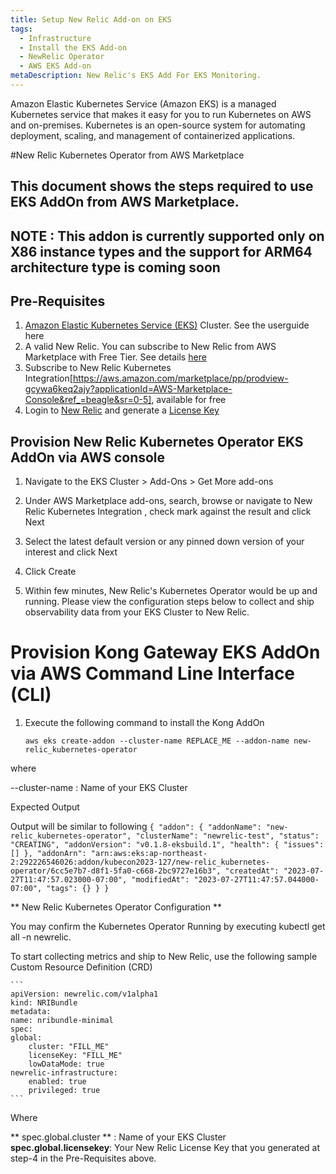 ```yaml
---
title: Setup New Relic Add-on on EKS
tags:
  - Infrastructure
  - Install the EKS Add-on
  - NewRelic Operator
  - AWS EKS Add-on
metaDescription: New Relic's EKS Add For EKS Monitoring.
---
```





<CollapserGroup>
  <Collapser
    id="what-is-extension"
    title="What is an AWS EKS?"
  >
    Amazon Elastic Kubernetes Service (Amazon EKS) is a managed Kubernetes service that makes it easy for you to run Kubernetes on AWS and on-premises. Kubernetes is an open-source system for automating deployment, scaling, and management of containerized applications.
  </Collapser>
</CollapserGroup>

#New Relic Kubernetes Operator from AWS Marketplace

## This document shows the steps required to use EKS AddOn from AWS Marketplace.
## **NOTE : This addon is currently supported only on X86 instance types and the support for ARM64 architecture type is coming soon**

## Pre-Requisites
1. [Amazon Elastic Kubernetes Service (EKS)](https://docs.aws.amazon.com/eks/latest/userguide/what-is-eks.html) Cluster. See the userguide here
2. A valid New Relic. You can subscribe to New Relic from AWS Marketplace with Free Tier. See details [here](https://aws.amazon.com/marketplace/pp/prodview-ov56chowabeb4?sr=0-3&ref_=beagle&applicationId=AWS-Marketplace-Console)
3. Subscribe to New Relic Kubernetes Integration[https://aws.amazon.com/marketplace/pp/prodview-gcywa6keq2ajy?applicationId=AWS-Marketplace-Console&ref_=beagle&sr=0-5], available for free
4. Login to [New Relic](https://one.newrelic.com/) and generate a [License Key](https://one.newrelic.com/api-keys)

## Provision New Relic Kubernetes Operator EKS AddOn via AWS console
1. Navigate to the EKS Cluster > Add-Ons > Get More add-ons

2. Under AWS Marketplace add-ons, search, browse or navigate to New Relic Kubernetes Integration , check mark against the result and click Next

3. Select the latest default version or any pinned down version of your interest and click Next

4. Click Create

5. Within few minutes, New Relic's Kubernetes Operator would be up and running. Please view the configuration steps below to collect and ship observability data from your EKS Cluster to New Relic.


# Provision Kong Gateway EKS AddOn via AWS Command Line Interface (CLI)

1. Execute the following command to install the Kong AddOn
   ```
   aws eks create-addon --cluster-name REPLACE_ME --addon-name new-relic_kubernetes-operator
   ```
where

--cluster-name : Name of your EKS Cluster

Expected Output

Output will be similar to following
    ```
    {
        "addon": {
            "addonName": "new-relic_kubernetes-operator",
            "clusterName": "newrelic-test",
            "status": "CREATING",
            "addonVersion": "v0.1.8-eksbuild.1",
            "health": {
                "issues": []
            },
            "addonArn": "arn:aws:eks:ap-northeast-2:292226546026:addon/kubecon2023-127/new-relic_kubernetes-operator/6cc5e7b7-d8f1-5fa0-c668-2bc9727e16b3",
            "createdAt": "2023-07-27T11:47:57.023000-07:00",
            "modifiedAt": "2023-07-27T11:47:57.044000-07:00",
            "tags": {}
        }
    }
    ```

** New Relic Kubernetes Operator Configuration **

You may confirm the Kubernetes Operator Running by executing kubectl get all -n newrelic.

To start collecting metrics and ship to New Relic, use the following sample Custom Resource Definition (CRD)

    ```
    apiVersion: newrelic.com/v1alpha1
    kind: NRIBundle
    metadata:
    name: nribundle-minimal
    spec:
    global:
        cluster: "FILL_ME"
        licenseKey: "FILL_ME"
        lowDataMode: true
    newrelic-infrastructure:
        enabled: true
        privileged: true
    ```
Where

** spec.global.cluster ** : Name of your EKS Cluster **spec.global.licensekey**: Your New Relic License Key that you generated at step-4 in the Pre-Requisites above.